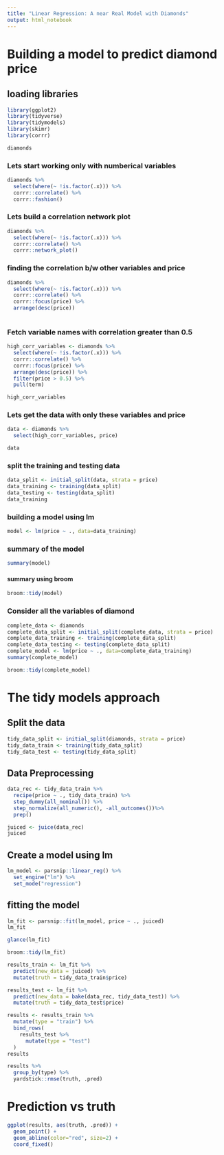 ```yaml
---
title: "Linear Regression: A near Real Model with Diamonds"
output: html_notebook
---
```


# Building a model to predict diamond price

## loading libraries
```r
library(ggplot2)
library(tidyverse)
library(tidymodels)
library(skimr)
library(corrr)
```



```r
diamonds
```

### Lets start working only with numberical variables

```r
diamonds %>%
  select(where(~ !is.factor(.x))) %>%
  corrr::correlate() %>%
  corrr::fashion()

```

### Lets build a correlation network plot
```r
diamonds %>%
  select(where(~ !is.factor(.x))) %>%
  corrr::correlate() %>%
  corrr::network_plot()

```

### finding the correlation b/w other variables and price
```r

diamonds %>%
  select(where(~ !is.factor(.x))) %>%
  corrr::correlate() %>%
  corrr::focus(price) %>%
  arrange(desc(price))
  
```

### Fetch variable names with correlation greater than 0.5
```r
high_corr_variables <- diamonds %>%
  select(where(~ !is.factor(.x))) %>%
  corrr::correlate() %>%
  corrr::focus(price) %>%
  arrange(desc(price)) %>%
  filter(price > 0.5) %>%
  pull(term)

high_corr_variables
```

### Lets get the data with only these variables and price
```r
data <- diamonds %>%
  select(high_corr_variables, price)

data
```
### split the training and testing data
```r
data_split <- initial_split(data, strata = price)
data_training <- training(data_split)
data_testing <- testing(data_split)
data_training

```

### building a model using lm
```r
model <- lm(price ~ ., data=data_training)
```

### summary of the model
```r
summary(model)
```

#### summary using broom
```r
broom::tidy(model)
```

### Consider all the variables of diamond
```r
complete_data <- diamonds
complete_data_split <- initial_split(complete_data, strata = price)
complete_data_training <- training(complete_data_split)
complete_data_testing <- testing(complete_data_split)
complete_model <- lm(price ~ ., data=complete_data_training)
summary(complete_model)

```

```r
broom::tidy(complete_model)
```

# The tidy models approach

## Split the data
```r
tidy_data_split <- initial_split(diamonds, strata = price)
tidy_data_train <- training(tidy_data_split)
tidy_data_test <- testing(tidy_data_split)

```

## Data Preprocessing
```r
data_rec <- tidy_data_train %>%
  recipe(price ~ ., tidy_data_train) %>%
  step_dummy(all_nominal()) %>%
  step_normalize(all_numeric(), -all_outcomes())%>%
  prep()

juiced <- juice(data_rec)
juiced
```

## Create a model using lm
```r
lm_model <- parsnip::linear_reg() %>%
  set_engine("lm") %>%
  set_mode("regression")
```

## fitting the model
```r
lm_fit <- parsnip::fit(lm_model, price ~ ., juiced)
lm_fit
```
```r
glance(lm_fit)
```

```r
broom::tidy(lm_fit)
```

```r
results_train <- lm_fit %>%
  predict(new_data = juiced) %>%
  mutate(truth = tidy_data_train$price)

results_test <- lm_fit %>%
  predict(new_data = bake(data_rec, tidy_data_test)) %>%
  mutate(truth = tidy_data_test$price)

results <- results_train %>%
  mutate(type = "train") %>%
  bind_rows(
    results_test %>%
      mutate(type = "test")
  )
results
```


```r
results %>%
  group_by(type) %>%
  yardstick::rmse(truth, .pred)
```
# Prediction vs truth
```r
ggplot(results, aes(truth, .pred)) +
  geom_point() +
  geom_abline(color="red", size=2) +
  coord_fixed()

```